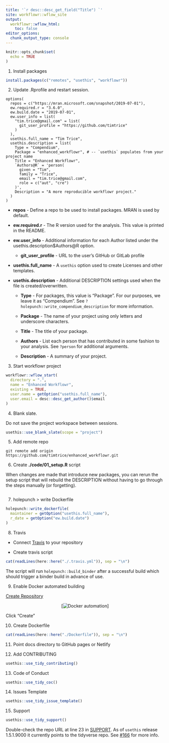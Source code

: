 ```yaml
---
title: '`r desc::desc_get_field("Title") `'
site: workflowr::wflow_site
output:
  workflowr::wflow_html:
    toc: false
editor_options:
  chunk_output_type: console
---
```


```r
knitr::opts_chunk$set(
  echo = TRUE
)
```

1. Install packages

```r
install.packages(c("remotes", "usethis", "workflowr"))
```

2. Update .Rprofile and restart session.

```
options(
  repos = c("https://mran.microsoft.com/snapshot/2019-07-01"),
  ew.required.r = "3.6.0", 
  ew.build.date = "2019-07-01", 
  ew.user_info = list(
    "tim.trice@gmail.com" = list(
      git_user_profile = "https://github.com/timtrice"
    )
  ), 
  usethis.full_name = "Tim Trice",
  usethis.description = list(
    Type = "Compendium",
    Package = "enhanced_workflowr", # -- `usethis` populates from your project name
    Title = "Enhanced Workflowr",
    `Authors@R` = 'person(
      given = "Tim",
      family = "Trice",
      email = "tim.trice@gmail.com",
      role = c("aut", "cre")
    )',
    Description = "A more reproducible workflowr project."
  )
)
```

  * **repos** - Define a repo to be used to install packages. MRAN is used by default.
  
  * **ew.required.r** - The R version used for the analysis. This value is printed in the README.
  
  * **ew.user_info** - Additional information for each Author listed under the usethis.description$Authors\@R option.
  
    + **git_user_profile** - URL to the user's GitHub or GitLab profile
    
    
  * **usethis.full_name** - A `usethis` option used to create Licenses and other templates.
  
  * **usethis.description** - Additional DESCRIPTION settings used when the file is created/overwritten.
  
    + **Type** - For packages, this value is "Package". For our purposes, we leave it as "Compendium". See `?holepunch::write_compendium_description` for more information.
    
    + **Package** - The name of your project using only letters and underscore characters.
    
    + **Title** - The title of your package.
    
    + **Authors** - List each person that has contributed in some fashion to your analysis. See `?person` for additional arguments.
    
    + **Description** - A summary of your project.

3. Start workflowr project

```r
workflowr::wflow_start(
  directory = ".", 
  name = "Enhanced Workflowr", 
  existing = TRUE,
  user.name = getOption("usethis.full_name"), 
  user.email = desc::desc_get_author()$email
)
```

4. Blank slate.

Do not save the project workspace between sessions.

```r
usethis::use_blank_slate(scope = "project")
```

5. Add remote repo

```
git remote add origin https://github.com/timtrice/enhanced_workflowr.git
```

6. Create **./code/01_setup.R** script

When changes are made that introduce new packages, you can rerun the setup 
script that will rebuild the DESCRIPTION without having to go through the steps 
manually (or forgetting). 

```r
```

7. holepunch > write Dockerfile

```r
holepunch::write_dockerfile(
  maintainer = getOption("usethis.full_name"), 
  r_date = getOption("ew.build.date")
)
```

8. Travis

  * Connect [Travis](https://travis-ci.org/dashboard) to your repository
  
  * Create travis script

```r
cat(readLines(here::here("./.travis.yml")), sep = "\n")
```

The script will run `holepunch::build_binder` after a successful build which should trigger a binder build in advance of use.

9. Enable Docker automated building

[Create Repository](https://cloud.docker.com/repository/create)

<center>[![Docker automation](./assets/docker_automated_build.png)]</center>

Click "Create"

10. Create Dockerfile

```r
cat(readLines(here::here("./Dockerfile")), sep = "\n")
```

11. Point docs directory to GitHub pages or Netlify

12. Add CONTRIBUTING

```r
usethis::use_tidy_contributing()
```

13. Code of Conduct

```r
usethis::use_tidy_coc()
```

14. Issues Template

```r
usethis::use_tidy_issue_template()
```

15. Support

```r
usethis::use_tidy_support()
```

Double-check the repo URL at line 23 in [SUPPORT](./github/SUPPORT.md). As of `usethis` release 1.5.1.9000 it currently points to the tidyverse repo. See [#166](https://github.com/r-lib/usethis/issues/166) for more info.
